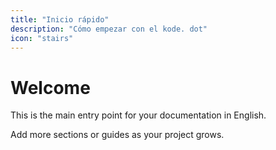 ```yaml
---
title: "Inicio rápido"
description: "Cómo empezar con el kode. dot"
icon: "stairs"
---
```


# Welcome

This is the main entry point for your documentation in English.

<Info>
Add more sections or guides as your project grows.
</Info> 
